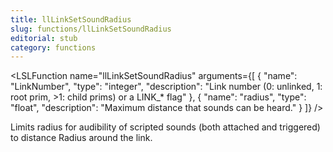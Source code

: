```yaml
---
title: llLinkSetSoundRadius
slug: functions/llLinkSetSoundRadius
editorial: stub
category: functions
---
```


<LSLFunction
	name="llLinkSetSoundRadius"
	arguments={[
	{
		"name": "LinkNumber",
		"type": "integer",
		"description": "Link number (0: unlinked, 1: root prim, &gt;1: child prims) or a LINK_* flag"
	},
	{
		"name": "radius",
		"type": "float",
		"description": "Maximum distance that sounds can be heard."
	}
]}
/>

Limits radius for audibility of scripted sounds (both attached and triggered) to distance Radius around the link.
